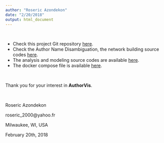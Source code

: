 ```yaml
---
author: "Roseric Azondekon"
date: "2/20/2018"
output: html_document
---
```


&nbsp;
&nbsp;
&nbsp;
&nbsp;

+ Check this project Git repository [here](https://github.com/rosericazondekon/authorvis "authorvis Repo").
+ Check the Author Name Disambiguation, the network building source codes [here](https://github.com/rosericazondekon/bibProject "bibProjet Git Repo").
+ The analysis and modeling source codes are available [here](https://github.com/rosericazondekon/netAnalysis "Data Analysis Repo").
+ The docker compose file is available [here](http://# "docker compose file").

&nbsp;
&nbsp;
&nbsp;
&nbsp;
&nbsp;
&nbsp;

Thank you for your interest in **AuthorVis**.

&nbsp;
&nbsp;
&nbsp;
&nbsp;
&nbsp;


Roseric Azondekon

roseric_2000@yahoo.fr

Milwaukee, WI, USA

February 20th, 2018

